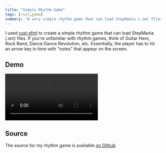 ```yaml
---
title: "Simple Rhythm Game"
tags: [rust,game]
summary: "A very simple rhythm game that can load StepMania (.sm) files"
---
```


I used [rust-sfml](https://github.com/jeremyletang/rust-sfml) to create a simple rhythm game that can load StepMania (.sm) files. If you're unfamiliar with rhythm games, think of Guitar Hero, Rock Band, Dance Dance Revolution, etc. Essentially, the player has to hit an arrow key in time with "notes" that appear on the screen.

## Demo

<Video block src="/videos/rhythm%20game%20demo%201.mp4"/><Video block src="/videos/rhythm%20game%20demo%202.mp4"/>

## Source
The source for my rhythm game is available [on Github](https://github.com/pmaxhogan/rust-learning/tree/RhythmGame)
